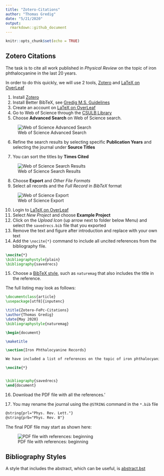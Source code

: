 ```yaml
---
title: "Zotero-Citations"
author: "Thomas Gredig"
date: "5/21/2020"
output: 
  rmarkdown::github_document
---
```


```r
knitr::opts_chunk$set(echo = TRUE)
```

## Zotero Citations

The task is to cite all work published in *Physical Review* on the topic of iron phthalocyanine in the last 20 years. 

In order to do this quickly, we will use 2 tools, [Zotero](https://www.zotero.org/) and [LaTeX on OverLeaf](https://www.overleaf.com/)

1. Install [Zotero](https://www.zotero.org/) 
2. Install Better BibTeX, see [Gredig M.S. Guidelines](https://github.com/thomasgredig/MSthesis-Guidelines#references)
3. Create an account on [LaTeX on OverLeaf](https://www.overleaf.com/)
4. Go to Web of Science through the [CSULB Library](https://www.csulb.edu/university-library)
5. Choose **Advanced Search** on Web of Science search.

![Web of Science Advanced Search](images/WebOfScience-Search.png)

6. Refine the search results by selecting specific **Publication Years** and selecting the journal under **Source Titles**

7. You can sort the titles by **Times Cited**

![Web of Science Search Results](images/WebOfScience-Results.png)

8. Choose **Export** and *Other File Formats*
9. Select all records and the *Full Record* in *BibTeX* format

![Web of Science Export](images/WebOfScience-Export.png)

10. Login to [LaTeX on OverLeaf](https://www.overleaf.com/)
11. Select *New Project* and choose **Example Project**
12. Click on the *Upload Icon* (up arrow next to folder below Menu) and select the `savedrecs.bib` file that you exported
13. Remove the text and figure after introduction and replace with your own text
14. Add the `\nocite{*}` command to include all uncited references from the bibliography file.

```latex
\nocite{*}
\bibliographystyle{plain}
\bibliography{savedrecs}
```


15. Choose a [BibTeX style](https://www.overleaf.com/learn/latex/Questions/Which_BibTeX_Styles_are_Available_on_Overleaf%3F), such as `naturemag` that also includes the title in the reference.

The full listing may look as follows:

```latex
\documentclass{article}
\usepackage[utf8]{inputenc}

\title{Zotero-FePc-Citations}
\author{Thomas Gredig}
\date{May 2020}
\bibliographystyle{naturemag}

\begin{document}

\maketitle

\section{Iron Phthalocyanine Records}

We have included a list of references on the topic of iron phthalocyanine in the last 20 years published in Physical Review journals.

\nocite{*}


\bibliography{savedrecs}
\end{document}
```

16. Download the PDF file with all the references.'

17. You may rename the journal using the `@STRING` command in the `*.bib` file

```latex
@string{prl="Phys. Rev. Lett."}
@string{prb="Phys. Rev. B"}
```

The final PDF file may start as shown here:

![PDF file with references: beginning](images/Zotero-Generated-PDF.png)


## Bibliography Styles

A style that includes the abstract, which can be useful, is [abstract.bst](http://mirrors.ctan.org/biblio/bibtex/contrib/misc/abstract.bst)